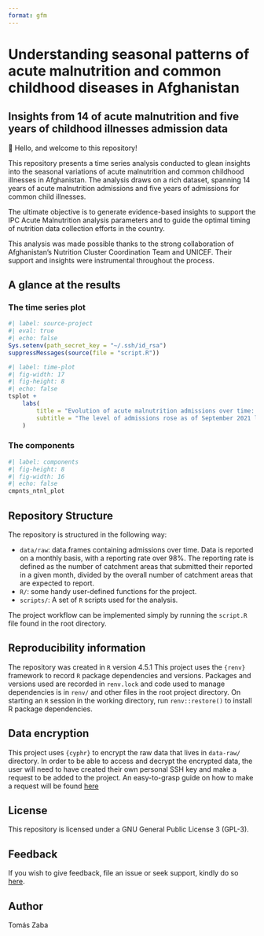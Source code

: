 ```yaml
---
format: gfm
---
```


# Understanding seasonal patterns of acute malnutrition and common childhood diseases in Afghanistan

## Insights from 14 of acute malnutrition and five years of childhood illnesses admission data
👋 Hello, and welcome to this repository!

This repository presents a time series analysis conducted to glean insights into the seasonal variations of acute malnutrition and common childhood illnesses in Afghanistan. The analysis draws on a rich dataset, spanning 14 years of acute malnutrition admissions and five years of admissions for common child illnesses. 

The ultimate objective is to generate evidence-based insights to support the IPC Acute Malnutrition analysis parameters and to guide the optimal timing of nutrition data collection efforts in the country.

::: {.callout-note}

This analysis was made possible thanks to the strong collaboration of Afghanistan’s Nutrition Cluster Coordination Team and UNICEF. Their support and insights were instrumental throughout the process. 

:::

## A glance at the results 
### The time series plot
```r
#| label: source-project
#| eval: true
#| echo: false
Sys.setenv(path_secret_key = "~/.ssh/id_rsa")
suppressMessages(source(file = "script.R"))
```
```r
#| label: time-plot
#| fig-width: 17
#| fig-height: 8
#| echo: false
tsplot +
    labs(
        title = "Evolution of acute malnutrition admissions over time: from January 2013 to December 2024",
        subtitle = "The level of admissions rose as of September 2021 like never seen before and remained high thereafter"
    )
```

### The components 

```r
#| label: components
#| fig-height: 8
#| fig-width: 16
#| echo: false
cmpnts_ntnl_plot
```

## Repository Structure
The repository is structured in the following way:

  + `data/raw`: data.frames containing admissions over time. Data is reported on a monthly basis, with a reporting rate over 98%. The reporting rate is defined as the number of catchment areas that submitted their reported in a given month, divided by the overall number of catchment areas that are expected to report. 
  + `R/`: some handy user-defined functions for the project.  
  + `scripts/`: A set of `R` scripts used for the analysis.

The project workflow can be implemented simply by running the `script.R` file found in the root directory.

## Reproducibility information
The repository was created in `R` version 4.5.1 This project uses the `{renv}` framework to record `R` package dependencies and versions. Packages and versions used are recorded in `renv.lock` and code used to manage dependencies is in `renv/` and other files in the root project directory. On starting an `R` session in the working directory, run `renv::restore()` to install R package dependencies.

## Data encryption  
This project uses `{cyphr}` to encrypt the raw data that lives in `data-raw/` directory. In order to be able to access and decrypt the encrypted data, the user will need to have created their own personal SSH key and make a request to be added to the project. An easy-to-grasp guide on how to make a request will be found [here](https://github.com/OxfordIHTM/cyphr-encryption-demonstration#)

## License
This repository is licensed under a GNU General Public License 3 (GPL-3).  

## Feedback
If you wish to give feedback, file an issue or seek support, kindly do so [here](https://github.com/nutimes/afg-amn-admit/issues).

## Author
Tomás Zaba

